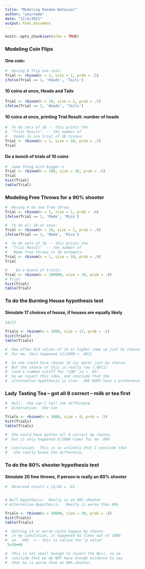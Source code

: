 ```yaml
---
title: "Modeling Random Behavior"
author: "yourname"
date: "11/4/2021"
output: html_document
---
```


```r
knitr::opts_chunk$set(echo = TRUE)
```

### Modeling Coin Flips

#### One coin:

```r
#  Having R flip one coin:
Trial <- rbinom(n = 1, size = 1, prob = .5)
ifelse(Trial == 1, 'Heads', 'Tails')
```

#### 10 coins at once, Heads and Tails

``` r
Trial <- rbinom(n = 10, size = 1, prob = .5)
ifelse(Trial == 1, 'Heads', 'Tails')
```

#### 10 coins at once, printing Trial Result:  number of heads

```r
#  To do sets of 10 -- this prints the 
#  "Trial Result"  -- the number of
#   heads in one trial of 10 tosses:
Trial <- rbinom(n = 1, size = 10, prob = .5)
Trial
```

#### Do a bunch of trials of 10 coins

```r
#  Same thing with bigger n
Trial <- rbinom(n = 100, size = 10, prob = .5)
Trial
hist(Trial)
table(Trial)
```

### Modeling Free Throws for a 90% shooter

```r
#  Having R do one free throw:
Trial <- rbinom(n = 1, size = 1, prob = .9)
ifelse(Trial == 1, 'Made', 'Miss')

#  To do all 10 at once:
Trial <- rbinom(n = 10, size = 1, prob = .9)
ifelse(Trial == 1, 'Made', 'Miss')

#  To do sets of 10 -- this prints the 
#  "Trial Result"  -- the number of
#   Made free throws in 10 attempts: 
Trial <- rbinom(n = 1, size = 10, prob = .9)
Trial 

#    Do a bunch of trials:
Trial <- rbinom(n = 100000, size = 10, prob = .9)
# Trial 
hist(Trial)
table(Trial)
```


### To do the Burning House hypothesis test
#### Simulate 17 choices of house, if houses are equally likely

```r
14/17

Trials <- rbinom(n = 1000, size = 17, prob = .5)
hist(Trials)
table(Trials)

#  How often did values of 14 or higher come up just by chance
#  For me, this happened 11/1000 = .0011

#  So she could have chosen 14 (or more) just by chance.
#  But the chance of this is really low (.0011) 
#  (and a common cutoff for "LOW" is < .05)
#  So we reject this idea, and conclude that the 
#  alternative hypothesis is true:  SHE DOES have a preference

```

###  Lady Tasting Tea -- got all 8 correct -- milk or tea first

```r
#  Null:  She can't tell the difference 
#  Alternative:  She can

Trials <- rbinom(n = 1000, size = 8, prob = .5)
hist(Trials)
table(Trials)

#  She could have gotten all 8 correct by chance,
#  but it only happened 6/1000 times for me .006

#  Conclusion:  This is so unlikely that I conclude that 
#   she really knows the difference.

```


### To do the 80% shooter hypothesis test
#### Simulate 20 free throws, if person is really an 80% shooter

```r
#  Observed result = 13/20 = .65


# Null Hypothesis:  Really is an 80% shooter
# Alternative Hypothesis:   Really is worse than 80%

Trials <- rbinom(n = 10000, size = 20, prob = .8)
hist(Trials)
table(Trials)

#  Getting 13 or worse could happen by chance.  
#  in my simulation, it happened 91 times out of 1000
#  so  .091  <-- this is called the "p value"
 5+26+60

#  This is not small enough to reject the Null, so we 
#  conclude that we do NOT have enough evidence to say 
#  that he is worse than an 80% shooter.
```

